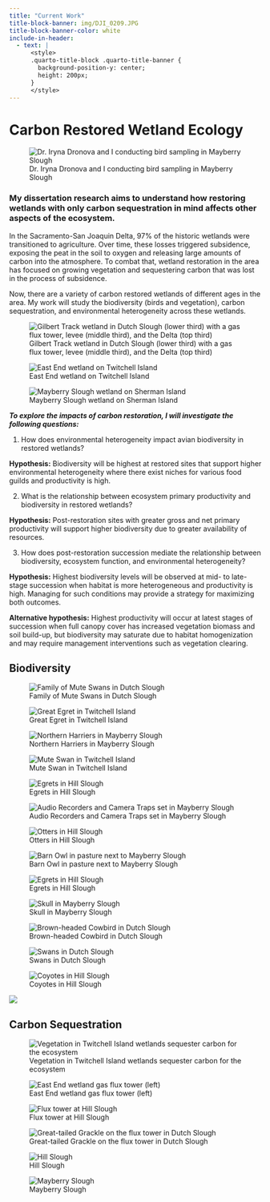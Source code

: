 ```yaml
---
title: "Current Work"
title-block-banner: img/DJI_0209.JPG
title-block-banner-color: white
include-in-header:
  - text: |
      <style>
      .quarto-title-block .quarto-title-banner {
        background-position-y: center;
        height: 200px;
      }
      </style>
---
```


# Carbon Restored Wetland Ecology 
![Dr. Iryna Dronova and I conducting bird sampling in Mayberry Slough](img/summer2024/DJI_0229.JPG){.lightbox}

### My dissertation research aims to understand how restoring wetlands with only carbon sequestration in mind affects other aspects of the ecosystem. 

In the Sacramento-San Joaquin Delta, 97% of the historic wetlands were transitioned to agriculture. Over time, these losses triggered subsidence, exposing the peat in the soil to oxygen and releasing large amounts of carbon into the atmosphere. To combat that, wetland restoration in the area has focused on growing vegetation and sequestering carbon that was lost in the process of subsidence. 

Now, there are a variety of carbon restored wetlands of different ages in the area. My work will study the biodiversity (birds and vegetation), carbon sequestration, and environmental heterogeneity across these wetlands.

![Gilbert Track wetland in Dutch Slough (lower third) with a gas flux tower, levee (middle third), and the Delta (top third)](img/summer2024/DJI_0143.JPG){.lightbox}

![East End wetland on Twitchell Island](img/summer2024/DJI_0219.JPG){.lightbox}

![Mayberry Slough wetland on Sherman Island](img/summer2024/DJI_0227.JPG){.lightbox}

***To explore the impacts of carbon restoration, I will investigate the following questions:*** 

1. How does environmental heterogeneity impact avian biodiversity in restored wetlands? 

**Hypothesis:** Biodiversity will be highest at restored sites that support higher environmental heterogeneity where there exist niches for various food guilds and productivity is high. 

2. What is the relationship between ecosystem primary productivity and biodiversity in restored wetlands? 

**Hypothesis:** Post-restoration sites with greater gross and net primary productivity will support higher biodiversity due to greater availability of resources. 

3. How does post-restoration succession mediate the relationship between biodiversity, ecosystem function, and environmental heterogeneity?

**Hypothesis:** Highest biodiversity levels will be observed  at mid- to late-stage succession when habitat is more heterogeneous and productivity is high. Managing for such conditions may provide a strategy for maximizing both outcomes. 

**Alternative hypothesis:** Highest productivity will occur at latest stages of succession when full canopy cover has increased vegetation biomass and soil build-up, but biodiversity may saturate due to habitat homogenization and may require management interventions such as vegetation clearing.

## Biodiversity 

:::{layout-ncol=2}

:::{.left}

![Family of Mute Swans in Dutch Slough](img/summer2024/DSC05445.JPG){.lightbox}

![Great Egret in Twitchell Island](img/summer2024/DSC06328.JPG){.lightbox}

![Northern Harriers in Mayberry Slough](img/summer2024/DSC06422.JPG){.lightbox}

![Mute Swan in Twitchell Island](img/summer2024/DSC06549.JPG){.lightbox}

![Egrets in Hill Slough](img/summer2024/DSC06313.JPG){.lightbox}

![Audio Recorders and Camera Traps set in Mayberry Slough](img/summer2024/DSC06819.JPG){.lightbox}



:::

:::{.right}

![Otters in Hill Slough](img/summer2024/DSC06248.JPG){.lightbox}

![Barn Owl in pasture next to Mayberry Slough](img/summer2024/DSC06796.JPG){.lightbox}

![Egrets in Hill Slough](img/summer2024/DSC06420.JPG){.lightbox}

![Skull in Mayberry Slough](img/summer2024/DSC06331.JPG){.lightbox}

![Brown-headed Cowbird in Dutch Slough](img/summer2024/DSC06118.JPG){.lightbox}

![Swans in Dutch Slough](img/summer2024/IMG_3731.JPG){.lightbox}

![Coyotes in Hill Slough](img/summer2024/DSC06674.JPG){.lightbox}

![](img/summer2024/DSC06564.JPG){.lightbox}

:::

:::

## Carbon Sequestration

:::{layout-ncol=2}

:::{.left}

![Vegetation in Twitchell Island wetlands sequester carbon for the ecosystem](img/summer2024/DJI_0231.JPG){.lightbox}

![East End wetland gas flux tower (left)](img/summer2024/DJI_0244.JPG){.lightbox}

![Flux tower at Hill Slough](img/summer2024/DSC06645.JPG){.lightbox}

:::

:::{.right}
![Great-tailed Grackle on the flux tower in Dutch Slough](img/summer2024/DSC06147.JPG){.lightbox}

![Hill Slough](img/summer2024/dji_fly_20240711_055938_187_1720702789707_photo.jpg){.lightbox}

![Mayberry Slough](img/summer2024/dji_fly_20240711_075748_190_1720710004271_photo.jpg){.lightbox}

:::

:::




